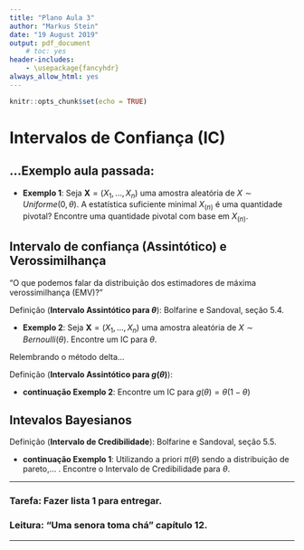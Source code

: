 ```yaml
---
title: "Plano Aula 3"
author: "Markus Stein"
date: "19 August 2019"
output: pdf_document
    # toc: yes
header-includes:
    - \usepackage{fancyhdr}
always_allow_html: yes
---
```

\addtolength{\headheight}{1.0cm} 
\pagestyle{fancyplain} 
\rhead{\includegraphics[height=1.5cm]{/home/markus/Downloads/Logo-40-anos-estatistica.png}}
\lhead{\includegraphics[height=1.5cm]{/home/markus/Downloads/logoIME60.jpg}}
\chead{UNIVERSIDADE FEDERAL DO RIO GRANDE DO SUL \\
INSTITUTO DE MATEMÁTICA E ESTATÍSTICA \\
DEPARTAMENTO DE ESTATÍSTICA \\
\vspace{0.3cm}
MAT02023 - INFERÊNCIA B - 2019/2
}
\renewcommand{\headrulewidth}{0pt} 


```r
knitr::opts_chunk$set(echo = TRUE)
```

# Intervalos de Confiança (IC)
## ...Exemplo aula passada: 
* **Exemplo 1**: Seja $\boldsymbol{X} = (X_1, \ldots, X_n)$ uma amostra aleatória de $X \sim Uniforme(0, \theta)$. A estatística suficiente minimal $X_{(n)}$ é uma quantidade pivotal? Encontre uma quantidade pivotal com base em $X_{(n)}$.

\vspace{0.5cm}

## Intervalo de confiança (Assintótico) e Verossimilhança
"O que podemos falar da distribuição dos estimadores de máxima verossimilhança (EMV)?"  

Definição (**Intervalo Assintótico para $\theta$**): Bolfarine e Sandoval, seção 5.4.

\vspace{0.5cm}

* **Exemplo 2**: Seja $\boldsymbol{X} = (X_1, \ldots, X_n)$ uma amostra aleatória de $X \sim Bernoulli(\theta)$. Encontre um IC para $\theta$.

\vspace{0.5cm}

Relembrando o método delta...  

Definição (**Intervalo Assintótico para $g(\theta)$**):

\vspace{0.5cm}

* **continuação Exemplo 2**: Encontre um IC para $g(\theta) = \theta (1- \theta)$

\vspace{0.5cm}

## Intevalos Bayesianos
Definição (**Intervalo de Credibilidade**): Bolfarine e Sandoval, seção 5.5.

\vspace{0.5cm}

* **continuação Exemplo 1**: Utilizando a priori $\pi(\theta)$ sendo a distribuição de pareto,... . Encontre o Intervalo de Credibilidade para $\theta$.

\vspace{1cm}

***
### Tarefa: Fazer lista 1 para entregar.

### Leitura: "Uma senora toma chá" capítulo 12.
***



